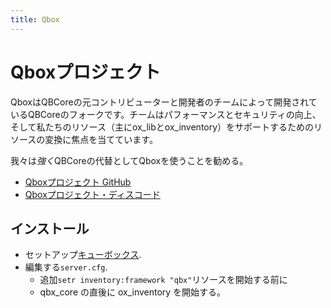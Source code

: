 ```yaml
---
title: Qbox
---
```



# Qboxプロジェクト

QboxはQBCoreの元コントリビューターと開発者のチームによって開発されているQBCoreのフォークです。チームはパフォーマンスとセキュリティの向上、そして私たちのリソース（主にox_libとox_inventory）をサポートするためのリソースの変換に焦点を当てています。

我々は*強く*QBCoreの代替としてQboxを使うことを勧める。

- [Qboxプロジェクト GitHub](https://github.com/Qbox-project/)
- [Qboxプロジェクト・ディスコード](https://discord.gg/AtbwBuJHN5)

## インストール

- セットアップ[キューボックス](https://github.com/Qbox-project/qbx_core).
- 編集する`server.cfg`.
  - 追加`setr inventory:framework "qbx"`リソースを開始する前に
  - qbx_core の直後に ox_inventory を開始する。
